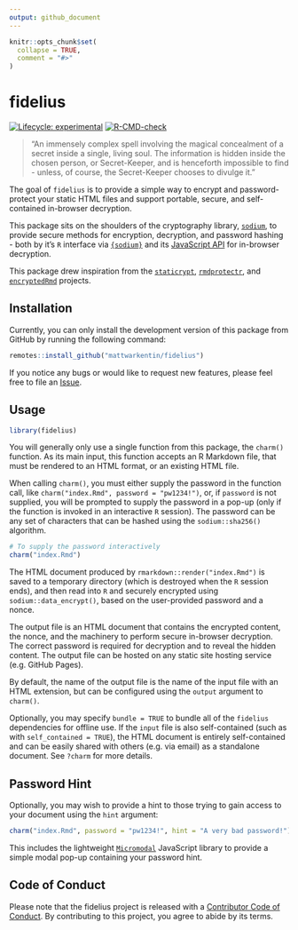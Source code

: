 ```yaml
---
output: github_document
---
```


<!-- README.md is generated from README.Rmd. Please edit that file -->

```r
knitr::opts_chunk$set(
  collapse = TRUE,
  comment = "#>"
)
```

# fidelius

<!-- badges: start -->
[![Lifecycle: experimental](https://img.shields.io/badge/lifecycle-experimental-orange.svg)](https://lifecycle.r-lib.org/articles/stages.html#experimental)
[![R-CMD-check](https://github.com/mattwarkentin/fidelius/workflows/R-CMD-check/badge.svg)](https://github.com/mattwarkentin/fidelius/actions)
<!-- badges: end -->

> "An immensely complex spell involving the magical concealment of a secret inside a single, living soul. The information is hidden inside the chosen person, or Secret-Keeper, and is henceforth impossible to find - unless, of course, the Secret-Keeper chooses to divulge it."

The goal of `fidelius` is to provide a simple way to encrypt and password-protect your static HTML files and support portable, secure, and self-contained in-browser decryption.

This package sits on the shoulders of the cryptography library, [`sodium`](https://doc.libsodium.org/), to provide secure methods for encryption, decryption, and password hashing - both by it's `R` interface via [`{sodium}`](https://github.com/jeroen/sodium) and its [JavaScript API](https://github.com/jedisct1/libsodium.js) for in-browser decryption.

This package drew inspiration from the [`staticrypt`](https://github.com/robinmoisson/staticrypt), [`rmdprotectr`](https://github.com/favstats/rmdprotectr), and [`encryptedRmd`](https://github.com/dirkschumacher/encryptedRmd) projects.

## Installation

Currently, you can only install the development version of this package from GitHub by running the following command:

```r
remotes::install_github("mattwarkentin/fidelius")
```

If you notice any bugs or would like to request new features, please feel free to file an [Issue](https://github.com/mattwarkentin/fidelius/issues).

## Usage

```r
library(fidelius)
```

You will generally only use a single function from this package, the `charm()` function. As its main input, this function accepts an R Markdown file, that must be rendered to an HTML format, or an existing HTML file.

When calling `charm()`, you must either supply the password in the function call, like `charm("index.Rmd", password = "pw1234!")`, or, if `password` is not supplied, you will be prompted to supply the password in a pop-up (only if the function is invoked in an interactive `R` session). The password can be any set of characters that can be hashed using the `sodium::sha256()` algorithm.

```r
# To supply the password interactively
charm("index.Rmd")
```

The HTML document produced by `rmarkdown::render("index.Rmd")` is saved to a temporary directory (which is destroyed when the `R` session ends), and then read into `R` and securely encrypted using `sodium::data_encrypt()`, based on the user-provided password and a nonce.

The output file is an HTML document that contains the encrypted content, the nonce, and the machinery to perform secure in-browser decryption. The correct password is required for decryption and to reveal the hidden content. The output file can be hosted on any static site hosting service (e.g. GitHub Pages).

By default, the name of the output file is the name of the input file with an HTML extension, but can be configured using the `output` argument to `charm()`.

Optionally, you may specify `bundle = TRUE` to bundle all of the `fidelius` dependencies for offline use. If the `input` file is also self-contained (such as with `self_contained = TRUE`), the HTML document is entirely self-contained and can be easily shared with others (e.g. via email) as a standalone document. See `?charm` for more details.

## Password Hint

Optionally, you may wish to provide a hint to those trying to gain access to your document using the `hint` argument:

```r
charm("index.Rmd", password = "pw1234!", hint = "A very bad password!")
```

This includes the lightweight [`Micromodal`](https://github.com/ghosh/Micromodal) JavaScript library to provide a simple modal pop-up containing your password hint.

## Code of Conduct

Please note that the fidelius project is released with a [Contributor Code of Conduct](https://contributor-covenant.org/version/2/0/CODE_OF_CONDUCT.html). By contributing to this project, you agree to abide by its terms.
